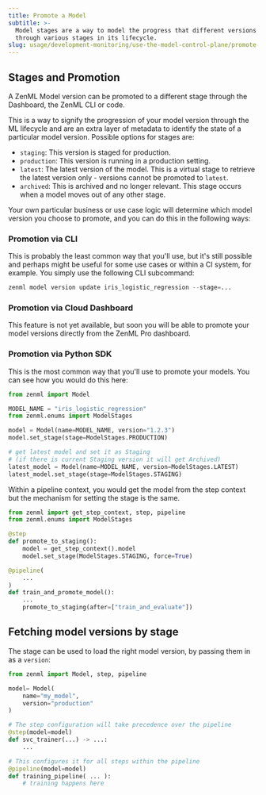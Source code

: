 ---
title: Promote a Model
subtitle: >-
  Model stages are a way to model the progress that different versions takes
  through various stages in its lifecycle.
slug: usage/development-monitoring/use-the-model-control-plane/promote-a-model
---


## Stages and Promotion
 A ZenML Model version can be promoted to a different stage through the Dashboard, the ZenML CLI or code.

This is a way to signify the progression of your model version through the ML lifecycle and are an extra layer of metadata to identify the state of a particular model version. Possible options for stages are:

* `staging`: This version is staged for production.
* `production`: This version is running in a production setting.
* `latest`: The latest version of the model. This is a virtual stage to retrieve the latest version only - versions cannot be promoted to `latest`.
* `archived`: This is archived and no longer relevant. This stage occurs when a model moves out of any other stage.

Your own particular business or use case logic will determine which model version you choose to promote, and you can do this in the following ways:

### Promotion via CLI

This is probably the least common way that you'll use, but it's still possible and perhaps might be useful for some use cases or within a CI system, for example. You simply use the following CLI subcommand:


```py
zenml model version update iris_logistic_regression --stage=...
```

### Promotion via Cloud Dashboard

This feature is not yet available, but soon you will be able to promote your model versions directly from the ZenML Pro dashboard.

### Promotion via Python SDK

This is the most common way that you'll use to promote your models. You can see how you would do this here:

```py
from zenml import Model

MODEL_NAME = "iris_logistic_regression"
from zenml.enums import ModelStages

model = Model(name=MODEL_NAME, version="1.2.3")
model.set_stage(stage=ModelStages.PRODUCTION)

# get latest model and set it as Staging
# (if there is current Staging version it will get Archived)
latest_model = Model(name=MODEL_NAME, version=ModelStages.LATEST)
latest_model.set_stage(stage=ModelStages.STAGING)
```

Within a pipeline context, you would get the model from the step context but the mechanism for setting the stage is the same.

```py
from zenml import get_step_context, step, pipeline
from zenml.enums import ModelStages

@step
def promote_to_staging():
    model = get_step_context().model
    model.set_stage(ModelStages.STAGING, force=True)

@pipeline(
    ...
)
def train_and_promote_model():
    ...
    promote_to_staging(after=["train_and_evaluate"])
```

## Fetching model versions by stage

The stage can be used to load the right model version, by passing them in as a `version`:

```py
from zenml import Model, step, pipeline

model= Model(
    name="my_model",
    version="production"
)

# The step configuration will take precedence over the pipeline
@step(model=model)
def svc_trainer(...) -> ...:
    ...

# This configures it for all steps within the pipeline
@pipeline(model=model)
def training_pipeline( ... ):
    # training happens here
```
